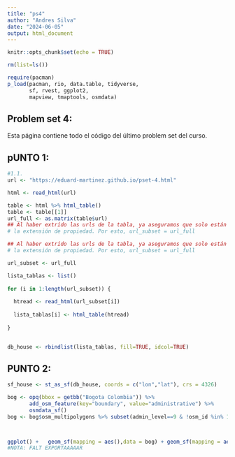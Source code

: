 ```yaml
---
title: "ps4"
author: "Andres Silva"
date: "2024-06-05"
output: html_document
---
```


```r
knitr::opts_chunk$set(echo = TRUE)

rm(list=ls())

require(pacman)
p_load(pacman, rio, data.table, tidyverse,
       sf, rvest, ggplot2,
       mapview, tmaptools, osmdata)

```

## Problem set 4:

Esta página contiene todo el código del último problem set del curso.

## pUNTO 1:

```r


#1.1.
url <- "https://eduard-martinez.github.io/pset-4.html"

html <- read_html(url)

table <- html %>% html_table()
table <- table[[1]] 
url_full <- as.matrix(table$url)
## Al haber extrído las urls de la tabla, ya aseguramos que solo están las que contienen
# la extensión de propiedad. Por esto, url_subset = url_full


```

```r

## Al haber extrído las urls de la tabla, ya aseguramos que solo están las que contienen
# la extensión de propiedad. Por esto, url_subset = url_full

url_subset <- url_full

```



```r

lista_tablas <- list()
  
for (i in 1:length(url_subset)) {
  
  htread <- read_html(url_subset[i])
  
  lista_tablas[i] <- html_table(htread)
  
}
  
```

```r


db_house <- rbindlist(lista_tablas, fill=TRUE, idcol=TRUE)

```

## PUNTO 2:

```r

sf_house <- st_as_sf(db_house, coords = c("lon","lat"), crs = 4326)

```


```r

bog <- opq(bbox = getbb("Bogota Colombia")) %>%
       add_osm_feature(key="boundary", value="administrative") %>% 
       osmdata_sf()
bog <- bog$osm_multipolygons %>% subset(admin_level==9 & !osm_id %in% 16011743:16011744)



ggplot() +   geom_sf(mapping = aes(),data = bog) + geom_sf(mapping = aes(fill = price), data = sf_house) 
#NOTA: FALT EXPORTAAAAAR

```
